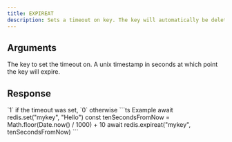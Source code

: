 ```yaml
---
title: EXPIREAT
description: Sets a timeout on key. The key will automatically be deleted.
---
```



## Arguments

<ParamField body="key" type="string" required>
  The key to set the timeout on.
</ParamField>

<ParamField body="unix" type="integer">
A unix timestamp in seconds at which point the key will expire.
</ParamField>

## Response

<ResponseField type="integer" required>
  `1` if the timeout was set, `0` otherwise
</ResponseField>

<RequestExample>
```ts Example
await redis.set("mykey", "Hello")
const tenSecondsFromNow = Math.floor(Date.now() / 1000) + 10
await redis.expireat("mykey", tenSecondsFromNow)
```
</RequestExample>
